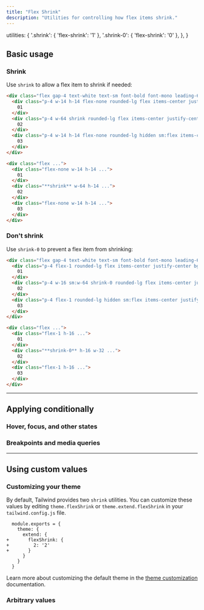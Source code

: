 ---
title: "Flex Shrink"
description: "Utilities for controlling how flex items shrink."
---


  utilities: {
    '.shrink': { 'flex-shrink': '1' },
    '.shrink-0': { 'flex-shrink': '0' },
  },
}

## Basic usage

### Shrink

Use `shrink` to allow a flex item to shrink if needed:

```html {{ example: { resizable: true } }}
<div class="flex gap-4 text-white text-sm font-bold font-mono leading-6 bg-stripes-indigo rounded-lg">
  <div class="p-4 w-14 h-14 flex-none rounded-lg flex items-center justify-center bg-indigo-300 dark:bg-indigo-800 dark:text-indigo-400">
    01
  </div>
  <div class="p-4 w-64 shrink rounded-lg flex items-center justify-center bg-indigo-500 shadow-lg">
    02
  </div>
  <div class="p-4 w-14 h-14 flex-none rounded-lg hidden sm:flex items-center justify-center bg-indigo-300 dark:bg-indigo-800 dark:text-indigo-400">
    03
  </div>
</div>
```

```html
<div class="flex ...">
  <div class="flex-none w-14 h-14 ...">
    01
  </div>
  <div class="**shrink** w-64 h-14 ...">
    02
  </div>
  <div class="flex-none w-14 h-14 ...">
    03
  </div>
</div>
```

### Don't shrink

Use `shrink-0` to prevent a flex item from shrinking:

```html {{ example: { resizable: true } }}
<div class="flex gap-4 text-white text-sm font-bold font-mono leading-6 bg-stripes-blue rounded-lg">
  <div class="p-4 flex-1 rounded-lg flex items-center justify-center bg-blue-300 dark:bg-blue-800 dark:text-blue-500">
    01
  </div>
  <div class="p-4 w-16 sm:w-64 shrink-0 rounded-lg flex items-center justify-center bg-blue-500 shadow-lg">
    02
  </div>
  <div class="p-4 flex-1 rounded-lg hidden sm:flex items-center justify-center bg-blue-300 dark:bg-blue-800 dark:text-blue-500">
    03
  </div>
</div>
```

```html
<div class="flex ...">
  <div class="flex-1 h-16 ...">
    01
  </div>
  <div class="**shrink-0** h-16 w-32 ...">
    02
  </div>
  <div class="flex-1 h-16 ...">
    03
  </div>
</div>
```

---

## <Heading ignore>Applying conditionally</Heading>

### <Heading ignore>Hover, focus, and other states</Heading>

<HoverFocusAndOtherStates defaultClass="shrink" featuredClass="shrink-0" />

### <Heading ignore>Breakpoints and media queries</Heading>

<BreakpointsAndMediaQueries defaultClass="shrink" featuredClass="shrink-0" />

---

## Using custom values

### Customizing your theme

By default, Tailwind provides two `shrink` utilities. You can customize these values by editing `theme.flexShrink` or `theme.extend.flexShrink` in your `tailwind.config.js` file.

```diff-js {{ filename: 'tailwind.config.js' }}
  module.exports = {
    theme: {
      extend: {
+       flexShrink: {
+         2: '2'
+       }
      }
    }
  }
```

Learn more about customizing the default theme in the [theme customization](/docs/theme#customizing-the-default-theme) documentation.

### Arbitrary values

<ArbitraryValues property="flex-shrink" featuredClass="shrink-[2]" />
